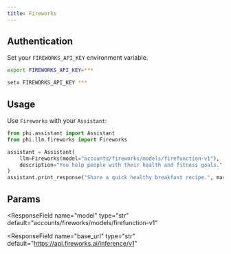 ```yaml
---
title: Fireworks
---
```


## Authentication

Set your `FIREWORKS_API_KEY` environment variable.

<CodeGroup>

```bash Mac
export FIREWORKS_API_KEY=***
```

```bash Windows
setx FIREWORKS_API_KEY ***
```

</CodeGroup>

## Usage

Use `Fireworks` with your `Assistant`:

<CodeGroup>

```python assistant.py
from phi.assistant import Assistant
from phi.llm.fireworks import Fireworks

assistant = Assistant(
    llm=Fireworks(model="accounts/fireworks/models/firefunction-v1"),
    description="You help people with their health and fitness goals.",
)
assistant.print_response("Share a quick healthy breakfast recipe.", markdown=True)
```

</CodeGroup>

## Params

<ResponseField name="name" type="str" default="Fireworks"></ResponseField>
<ResponseField
  name="model"
  type="str"
  default="accounts/fireworks/models/firefunction-v1"
></ResponseField>
<ResponseField name="api_key" type="str"></ResponseField>
<ResponseField
  name="base_url"
  type="str"
  default="https://api.fireworks.ai/inference/v1"
></ResponseField>
